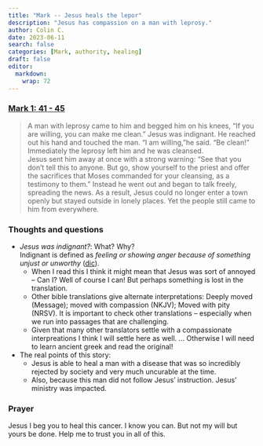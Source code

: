 ```yaml
---
title: "Mark -- Jesus heals the lepor"
description: "Jesus has compassion on a man with leprosy."
author: Colin C.
date: 2023-06-11
search: false
categories: [Mark, authority, healing]
draft: false
editor: 
  markdown: 
    wrap: 72
---
```


### [Mark 1: 41 - 45](https://www.bible.com/bible/111/MRK.1.NIV)

> A man with leprosy came to him and begged him on his knees, “If you are willing, you can make me clean.”
Jesus was indignant. He reached out his hand and touched the man. “I am willing,”he said. “Be clean!” Immediately the leprosy left him and he was cleansed.\
Jesus sent him away at once with a strong warning: “See that you don’t tell this to anyone. But go, show yourself to the priest and offer the sacrifices that Moses commanded for your cleansing, as a testimony to them.” Instead he went out and began to talk freely, spreading the news. As a result, Jesus could no longer enter a town openly but stayed outside in lonely places. Yet the people still came to him from everywhere.


### Thoughts and questions

-	_Jesus was indignant?_: What? Why? \
Indignant is defined as _feeling or showing anger because of something unjust or unworthy_ ([dic](https://www.merriam-webster.com/dictionary/indignant)).
	-	When I read this I think it might mean that Jesus was sort of annoyed -- Can I? Well of course I can! But perhaps something is lost in the translation.  
	-	Other bible translations give alternate interpretations:  Deeply moved (Message); moved with compassion (NKJV); Moved with pity (NRSV).  It is important to check other translations -- especially when we run into passages that are challenging.  
	-	Given that many other translators settle with a compassionate interpreations I think I will settle here as well.  ... Otherwise I will need to learn ancient greek and read the original!

-	The real points of this story:
	-	Jesus is able to heal a man with a disease that was so incredibly rejected by society and very much uncurable at the time.
	-	Also, because this man did not follow Jesus' instruction.  Jesus' ministry was impacted. 


### Prayer

Jesus I beg you to heal this cancer.  I know you can.  But not my will but yours be done.  Help me to trust you in all of this. 